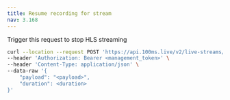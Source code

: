 ```yaml
---
title: Resume recording for stream
nav: 3.168
---
```


Trigger this request to stop HLS streaming

<PostRequest title="https://api.100ms.live/v2/live-streams/<stream_id>/unpause-recording" />
<Request id="req-0">

```bash
curl --location --request POST 'https://api.100ms.live/v2/live-streams/<stream_id>/unpause-recording' \
--header 'Authorization: Bearer <management_token>' \
--header 'Content-Type: application/json' \
--data-raw '{
    "payload": "<payload>",
    "duration": <duration>
}'
```
</Request>
